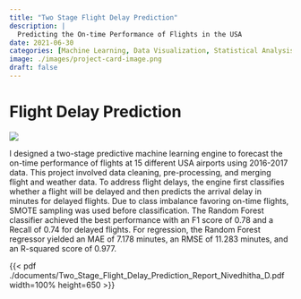```yaml
---
title: "Two Stage Flight Delay Prediction"
description: |
  Predicting the On-time Performance of Flights in the USA
date: 2021-06-30
categories: [Machine Learning, Data Visualization, Statistical Analysis]
image: ./images/project-card-image.png
draft: false
---
```


# Flight Delay Prediction

![](images/Flight_Delay_Prediction_Pipelining_Flowchart.png)

I designed a two-stage predictive machine learning engine to forecast the on-time performance of flights at 15 different USA airports using 2016-2017 data. This project involved data cleaning, pre-processing, and merging flight and weather data. To address flight delays, the engine first classifies whether a flight will be delayed and then predicts the arrival delay in minutes for delayed flights. Due to class imbalance favoring on-time flights, SMOTE sampling was used before classification. The Random Forest classifier achieved the best performance with an F1 score of 0.78 and a Recall of 0.74 for delayed flights. For regression, the Random Forest regressor yielded an MAE of 7.178 minutes, an RMSE of 11.283 minutes, and an R-squared score of 0.977.


{{< pdf ./documents/Two_Stage_Flight_Delay_Prediction_Report_Nivedhitha_D.pdf width=100% height=650 >}}